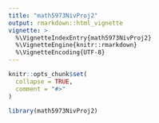 ```yaml
---
title: "math5973NivProj2"
output: rmarkdown::html_vignette
vignette: >
  %\VignetteIndexEntry{math5973NivProj2}
  %\VignetteEngine{knitr::rmarkdown}
  %\VignetteEncoding{UTF-8}
---
```


```r
knitr::opts_chunk$set(
  collapse = TRUE,
  comment = "#>"
)
```

```r
library(math5973NivProj2)
```
